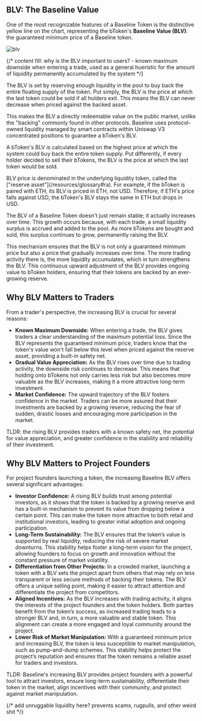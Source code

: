 
## BLV: The Baseline Value

One of the most recognizable features of a Baseline Token is the distinctive yellow line on the chart,
representing the bToken's **Baseline Value (BLV)**: the guaranteed minimum price of a Baseline token.

![blv](/assets/blv.png)

{/* content fill: why is the BLV important to users? - known maximum downside when entering a trade, used as a
general hueristic for the amount of liquidity permanently accumulated by the system */}

The BLV is set by reserving enough liquidity in the pool to buy back the entire floating supply of the token. Put simply, 
the BLV is the price at which the last token could be sold if all holders exit.
This means the BLV can never decrease when priced against the backed asset. 

This makes the BLV a directly redeemable value on the public market, unlike the "backing" commonly found in other protocols.
Baseline uses protocol-owned liquidity managed by smart contracts within Uniswap V3 concentrated positions to 
guarantee a bToken's BLV.

A bToken's BLV is calculated based on the highest price at which the system could buy back the entire 
token supply. Put differently, if every holder decided to sell their bTokens, the BLV is the price at which
the last token would be sold.

<Callout type="warning" emoji="⚠️"> 
  BLV price is denominated in the underlying liquidity token, called the ["reserve asset"](/resources/glossary#ra). 
  For example, if the bToken is paired with ETH, its BLV is priced in ETH, not USD. Therefore,  
  if ETH's price falls against USD, the bToken's BLV stays the same in ETH but drops in USD. 
</Callout>

The BLV of a Baseline Token doesn't just remain stable; it actually increases over time. This growth occurs because, 
with each trade, a small liquidity surplus is accrued and added to the pool. As more bTokens are bought and sold, this 
surplus continues to grow, permanently raising the BLV.

This mechanism ensures that the BLV is not only a guaranteed minimum price but also a price that gradually increases over 
time. The more trading activity there is, the more liquidity accumulates, which in turn strengthens the BLV. This continuous 
upward adjustment of the BLV provides ongoing value to bToken holders, ensuring that their tokens are backed by an 
ever-growing reserve.

## Why BLV Matters to Traders
From a trader's perspective, the increasing BLV is crucial for several reasons:

- **Known Maximum Downside:** When entering a trade, the BLV gives traders a clear understanding of the maximum potential loss. 
Since the BLV represents the guaranteed minimum price, traders know that the token's value won't fall below this level when 
priced against the reserve asset, providing a built-in safety net.
- **Gradual Value Appreciation:** As the BLV rises over time due to trading activity, the downside risk continues to decrease. 
This means that holding onto bTokens not only carries less risk but also becomes more valuable as the BLV increases, making 
it a more attractive long-term investment.
- **Market Confidence:** The upward trajectory of the BLV fosters confidence in the market. Traders can be more assured that their 
investments are backed by a growing reserve, reducing the fear of sudden, drastic losses and encouraging more participation in the market.

TLDR: the rising BLV provides traders with a known safety net, the potential for value appreciation, and greater confidence 
in the stability and reliability of their investment.

## Why BLV Matters to Project Founders

For project founders launching a token, the increasing Baseline BLV offers several significant advantages:

- **Investor Confidence:** A rising BLV builds trust among potential investors, as it shows that the token is backed by a growing 
reserve and has a built-in mechanism to prevent its value from dropping below a certain point. This can make the token more attractive 
to both retail and institutional investors, leading to greater initial adoption and ongoing participation.
- **Long-Term Sustainability:** The BLV ensures that the token’s value is supported by real liquidity, reducing the risk of severe market 
downturns. This stability helps foster a long-term vision for the project, allowing founders to focus on growth and innovation without the 
constant pressure of market volatility.
- **Differentiation from Other Projects:** In a crowded market, launching a token with a BLV sets the project apart from others that may rely on 
less transparent or less secure methods of backing their tokens. The BLV offers a unique selling point, making it easier to attract attention and 
differentiate the project from competitors.
- **Aligned Incentives:** As the BLV increases with trading activity, it aligns the interests of the project founders and the token holders. Both parties 
benefit from the token’s success, as increased trading leads to a stronger BLV and, in turn, a more valuable and stable token. This alignment can create 
a more engaged and loyal community around the project.
- **Lower Risk of Market Manipulation:** With a guaranteed minimum price and increasing BLV, the token is less susceptible to market manipulation, such as 
pump-and-dump schemes. This stability helps protect the project’s reputation and ensures that the token remains a reliable asset for traders and investors.


TLDR: Baseline's increasing BLV provides project founders with a powerful tool to attract investors, ensure long-term sustainability, differentiate their token in 
the market, align incentives with their community, and protect against market manipulation.


{/* add unruggable liquidity here? prevents scams, rugpulls, and other weird shit */}